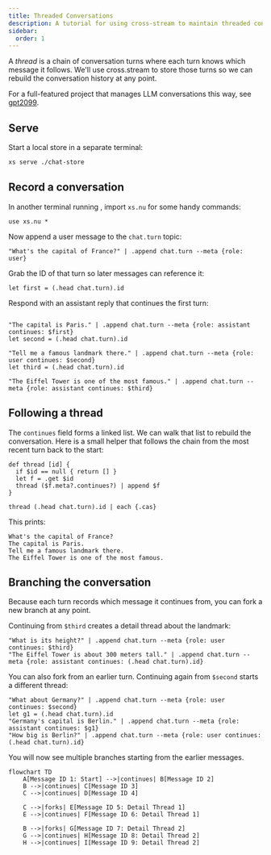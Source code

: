 ```yaml
---
title: Threaded Conversations
description: A tutorial for using cross-stream to maintain threaded conversations with an LLM.
sidebar:
  order: 1
---
```



A *thread* is a chain of conversation turns where each turn knows which message it follows.
We'll use cross.stream to store those turns so we can rebuild the conversation history at any point.


<Aside type="tip">
For a full-featured project that manages LLM conversations this way, see
<a href="https://github.com/cablehead/gpt2099.nu" target="_blank" rel="noopener noreferrer">gpt2099</a>.
</Aside>

## Serve

Start a local store in a separate terminal:

```bash withOutput
xs serve ./chat-store
```

## Record a conversation

In another terminal running <Link to="nu" />, import `xs.nu` for some handy commands:

```nushell
use xs.nu *
```

Now append a user message to the `chat.turn` topic:

```nushell
"What's the capital of France?" | .append chat.turn --meta {role: user}
```

Grab the ID of that turn so later messages can reference it:

```nushell
let first = (.head chat.turn).id
```

Respond with an assistant reply that continues the first turn:

```nushell

"The capital is Paris." | .append chat.turn --meta {role: assistant continues: $first}
let second = (.head chat.turn).id

"Tell me a famous landmark there." | .append chat.turn --meta {role: user continues: $second}
let third = (.head chat.turn).id

"The Eiffel Tower is one of the most famous." | .append chat.turn --meta {role: assistant continues: $third}
```

## Following a thread

The `continues` field forms a linked list. We can walk that list to rebuild the conversation.
Here is a small helper that follows the chain from the most recent turn back to the start:

```nushell
def thread [id] {
  if $id == null { return [] }
  let f = .get $id
  thread ($f.meta?.continues?) | append $f
}

thread (.head chat.turn).id | each {.cas}
```

This prints:

```text
What's the capital of France?
The capital is Paris.
Tell me a famous landmark there.
The Eiffel Tower is one of the most famous.
```

## Branching the conversation

Because each turn records which message it continues from, you can fork a new branch at any point.

Continuing from `$third` creates a detail thread about the landmark:

```nushell
"What is its height?" | .append chat.turn --meta {role: user continues: $third}
"The Eiffel Tower is about 300 meters tall." | .append chat.turn --meta {role: assistant continues: (.head chat.turn).id}
```

You can also fork from an earlier turn. Continuing again from `$second` starts a different thread:

```nushell
"What about Germany?" | .append chat.turn --meta {role: user continues: $second}
let g1 = (.head chat.turn).id
"Germany's capital is Berlin." | .append chat.turn --meta {role: assistant continues: $g1}
"How big is Berlin?" | .append chat.turn --meta {role: user continues: (.head chat.turn).id}
```

You will now see multiple branches starting from the earlier messages.

```mermaid
flowchart TD
    A[Message ID 1: Start] -->|continues| B[Message ID 2]
    B -->|continues| C[Message ID 3]
    C -->|continues| D[Message ID 4]

    C -->|forks| E[Message ID 5: Detail Thread 1]
    E -->|continues| F[Message ID 6: Detail Thread 1]

    B -->|forks| G[Message ID 7: Detail Thread 2]
    G -->|continues| H[Message ID 8: Detail Thread 2]
    H -->|continues| I[Message ID 9: Detail Thread 2]
```

